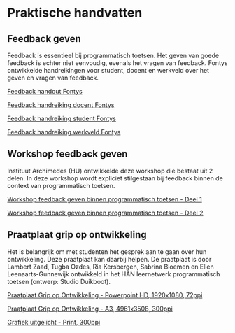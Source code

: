 
# Praktische handvatten 

## Feedback geven 

Feedback is essentieel bij programmatisch toetsen. Het geven van goede feedback is echter niet eenvoudig, evenals het vragen van feedback. Fontys ontwikkelde handreikingen voor student, docent en werkveld over het geven en vragen van feedback.  

[Feedback handout Fontys](https://drive.google.com/file/d/1peI0cjEA9MMiMsX9CSbtIIy7AV78dnDr/view?usp=share_link) 

[Feedback handreiking docent Fontys](https://drive.google.com/file/d/1x06Wo8HGrejCqPsZaNnCNXNAVpfutOY-/view?usp=share_link)

[Feedback handreiking student Fontys](https://drive.google.com/file/d/1Mq7AOob2mjQyOjZnnj-liUUo5J2LFuiv/view?usp=share_link)

[Feedback handreiking werkveld Fontys](https://drive.google.com/file/d/1McdUHxbOoGFJFY9uNvpkmVWqKcSp-cwi/view?usp=share_link)

## Workshop feedback geven 

Instituut Archimedes (HU) ontwikkelde deze workshop die bestaat uit 2 delen. In deze workshop wordt expliciet stilgestaan bij feedback binnen de context van programmatisch toetsen. 

[Workshop feedback geven binnen programmatisch toetsen - Deel 1](https://docs.google.com/presentation/d/11XWjt4a1fH32iNk-BR-WWs6-yYzfyoQ8/edit?usp=share_link&ouid=113832975952028051169&rtpof=true&sd=true)

[Workshop feedback geven binnen programmatisch toetsen - Deel 2](https://docs.google.com/presentation/d/19TDY6MAmLPfdRR28hLIZJb_CYAd6QCKZ/edit?usp=share_link&ouid=113832975952028051169&rtpof=true&sd=true)

## Praatplaat grip op ontwikkeling 
  
Het is belangrijk om met studenten het gesprek aan te gaan over hun ontwikkeling. Deze praatplaat kan daarbij helpen. De praatplaat is door Lambert Zaad, Tugba Ozdes, Ria Kersbergen, Sabrina Bloemen en Ellen Leenaarts-Gunnewijk ontwikkeld in het HAN leernetwerk programmatisch toetsen (ontwerp: Studio Duikboot).  

[Praatplaat Grip op Ontwikkeling - Powerpoint HD, 1920x1080, 72ppi](https://drive.google.com/file/d/12fOtBBUUYFwm_HXdqsVWmIhIPwlkqAOP/view?usp=share_link)

[Praatplaat Grip op Ontwikkeling - A3, 4961x3508, 300ppi](https://drive.google.com/file/d/10FjLAUbJfzv96RVOEIBlXlDpBvR29E4v/view?usp=share_link)

[Grafiek uitgelicht - Print, 300ppi](https://drive.google.com/file/d/1clN596hZy9HAvrnfMk1ha610isClXSju/view?usp=share_link)